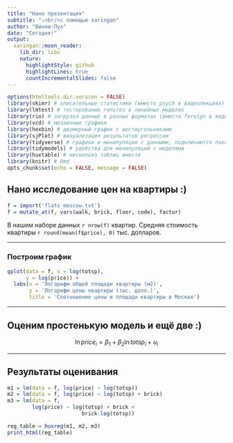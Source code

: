 ```yaml
---
title: "Нано презентация"
subtitle: "⚔<br/>с помощью xaringan"
author: "Винни-Пух"
date: "Сегодня!"
output:
  xaringan::moon_reader:
    lib_dir: libs
    nature:
      highlightStyle: github
      highlightLines: true
      countIncrementalSlides: false
---
```



```r
options(htmltools.dir.version = FALSE)
library(skimr) # описательные статистики (вместо psych в видеолекциях)
library(lmtest) # тестирование гипотез в линейных моделях
library(rio) # загрузка данных в разных форматах (вместо foreign в видеолекциях)
library(vcd) # мозаичные графики
library(hexbin) # двумерный график с шестиугольниками
library(sjPlot) # визуализация результатов регрессии
library(tidyverse) # графики и манипуляции с данными, подключаются пакеты dplyr, ggplot2, etc
library(tidymodels) # удобства для манипуляций с моделями
library(huxtable) # несколько таблиц вместе
library(knitr) # Rmd
opts_chunk$set(echo = FALSE, message = FALSE)
```

## Нано исследование цен на квартиры :)

```r
f = import('flats_moscow.txt')
f = mutate_at(f, vars(walk, brick, floor, code), factor)
```

В нашем наборе данных `r nrow(f)` квартир.
Средняя стоимость квартиры `r round(mean(f$price), 0)` тыс. долларов.

---

### Построим график

```r
qplot(data = f, x = log(totsp),
      y = log(price)) +
  labs(x = 'Логарифм общей площади квартиры (м2)',
       y = 'Логарифм цены квартиры (тыс. долл.)',
       title = 'Соотношение цены и площади квартиры в Москве')
```

---

## Оценим простенькую модель и ещё две :)

$$\ln price_i = \beta_1 + \beta_2 \ln totsp_i + u_i$$


---

## Результаты оценивания

```r
m1 = lm(data = f, log(price) ~ log(totsp))
m2 = lm(data = f, log(price) ~ log(totsp) + brick)
m3 = lm(data = f,
        log(price) ~ log(totsp) + brick +
                        brick:log(totsp))

reg_table = huxreg(m1, m2, m3)
print_html(reg_table)
```


